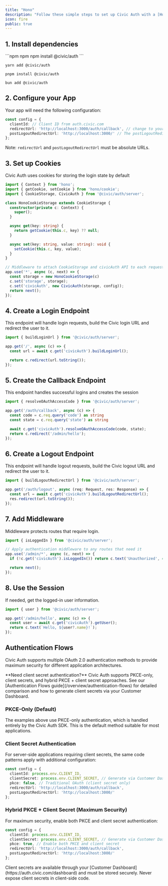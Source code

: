 ```yaml
---
title: "Hono"
description: "Follow these simple steps to set up Civic Auth with a [Hono](https://hono.dev/) backend (a working example is available in our [github examples repo](https://github.com/civicteam/civic-auth-examples/tree/main/packages/civic-auth/server/hono))."
icon: fire
public: true
---
```


## 1. Install dependencies

<CodeGroup>
  ```npm npm
  npm install @civic/auth
  ```

  ```yarn yarn
  yarn add @civic/auth
  ```

  ```pnpm pnpm
  pnpm install @civic/auth
  ```

  ```bun bun
  bun add @civic/auth
  ```
</CodeGroup>

## 2. Configure your App

Your app will need the following configuration:

```ts
const config = {
  clientId: // Client ID from auth.civic.com
  redirectUrl: 'http://localhost:3000/auth/callback', // change to your domain when deploying
  postLogoutRedirectUrl: 'http://localhost:3000/' // The postLogoutRedirectUrl is the URL where the user will be redirected after successfully logging out from Civic's auth server.
};
```

Note: `redirectUrl` and `postLogoutRedirectUrl` must be absolute URLs.

## 3. Set up Cookies

Civic Auth uses cookies for storing the login state by default

```ts
import { Context } from 'hono';
import { getCookie, setCookie } from 'hono/cookie';
import { CookieStorage, CivicAuth } from '@civic/auth/server';

class HonoCookieStorage extends CookieStorage {
  constructor(private c: Context) {
    super();
  }

  async get(key: string) {
    return getCookie(this.c, key) ?? null;
  }

  async set(key: string, value: string): void {
    setCookie(this.c, key, value);
  }
}

// Middleware to attach CookieStorage and civicAuth API to each request
app.use('*', async (c, next) => {
  const storage = new HonoCookieStorage(c)
  c.set('storage', storage);
  c.set('civicAuth', new CivicAuth(storage, config));
  return next();
});
```

## 4. Create a Login Endpoint

This endpoint will handle login requests, build the Civic login URL and redirect the user to it.

```ts
import { buildLoginUrl } from '@civic/auth/server';

app.get('/', async (c) => {
  const url = await c.get('civicAuth').buildLoginUrl();

  return c.redirect(url.toString());
});
```

## 5. Create the Callback Endpoint

This endpoint handles successful logins and creates the session

```ts
import { resolveOAuthAccessCode } from '@civic/auth/server';

app.get('/auth/callback', async (c) => {
  const code = c.req.query('code') as string
  const state = c.req.query('state') as string

  await c.get('civicAuth').resolveOAuthAccessCode(code, state);
  return c.redirect('/admin/hello');
});
```

## 6. Create a Logout Endpoint

This endpoint will handle logout requests, build the Civic logout URL and redirect the user to it.

```ts
import { buildLogoutRedirectUrl } from '@civic/auth/server';

app.get('/auth/logout', async (req: Request, res: Response) => {
  const url = await c.get('civicAuth').buildLogoutRedirectUrl();
  res.redirect(url.toString());
});
```

## 7. Add Middleware

Middleware protects routes that require login.

```ts
import { isLoggedIn } from '@civic/auth/server';

// Apply authentication middleware to any routes that need it
app.use('/admin/*', async (c, next) => {
  if (!c.get('civicAuth').isLoggedIn()) return c.text('Unauthorized', 401);

  return next();
});
```

## 8. Use the Session

If needed, get the logged-in user information.

```ts
import { user } from '@civic/auth/server';

app.get('/admin/hello', async (c) => {
  const user = await c.get('civicAuth').getUser();
  return c.text(`Hello, ${user?.name}!`);
});
```

## Authentication Flows

Civic Auth supports multiple OAuth 2.0 authentication methods to provide maximum security for different application architectures.

<Info>
**Need client secret authentication?** Civic Auth supports PKCE-only, client secrets, and hybrid PKCE + client secret approaches. See our [Authentication Flows guide](/overview/authentication-flows) for detailed comparison and how to generate client secrets via your Customer Dashboard.
</Info>

### PKCE-Only (Default)
The examples above use PKCE-only authentication, which is handled entirely by the Civic Auth SDK. This is the default method suitable for most applications.

### Client Secret Authentication
For server-side applications requiring client secrets, the same code patterns apply with additional configuration:

```typescript
const config = {
  clientId: process.env.CLIENT_ID,
  clientSecret: process.env.CLIENT_SECRET, // Generate via Customer Dashboard
  pkce: false, // Traditional OAuth (client secret only)
  redirectUrl: 'http://localhost:3000/auth/callback',
  postLogoutRedirectUrl: 'http://localhost:3000/'
};
```

### Hybrid PKCE + Client Secret (Maximum Security)
For maximum security, enable both PKCE and client secret authentication:

```typescript
const config = {
  clientId: process.env.CLIENT_ID,
  clientSecret: process.env.CLIENT_SECRET, // Generate via Customer Dashboard
  pkce: true, // Enable both PKCE and client secret
  redirectUrl: 'http://localhost:3000/auth/callback',
  postLogoutRedirectUrl: 'http://localhost:3000/'
};
```

<Warning>
Client secrets are available through your [Customer Dashboard](https://auth.civic.com/dashboard) and must be stored securely. Never expose client secrets in client-side code.
</Warning>
